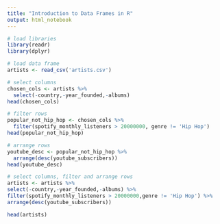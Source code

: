 ```yaml
---
title: "Introduction to Data Frames in R"
output: html_notebook
---
```


```r
# load libraries
library(readr)
library(dplyr)
```

```r
# load data frame
artists <- read_csv('artists.csv')
```

```r
# select columns
chosen_cols <- artists %>% 
  select(-country,-year_founded,-albums)
head(chosen_cols)
```

```r
# filter rows
popular_not_hip_hop <- chosen_cols %>% 
  filter(spotify_monthly_listeners > 20000000, genre != 'Hip Hop') 
head(popular_not_hip_hop)
```

```r
# arrange rows
youtube_desc <- popular_not_hip_hop %>% 
  arrange(desc(youtube_subscribers))
head(youtube_desc)
```

```r
# select columns, filter and arrange rows
artists <- artists %>% 
select(-country,-year_founded,-albums) %>%
filter(spotify_monthly_listeners > 20000000,genre != 'Hip Hop') %>%
arrange(desc(youtube_subscribers))

head(artists)



```